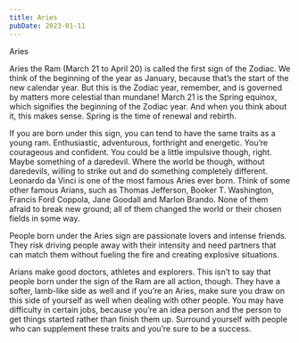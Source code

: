 ```yaml
---
title: Aries
pubDate: 2023-01-11
---
```


Aries

Aries the Ram (March 21 to April 20) is called the first sign of the Zodiac. We think of the beginning of the year as January, because that’s the start of the new calendar year. But this is the Zodiac year, remember, and is governed by matters more celestial than mundane! March 21 is the Spring equinox, which signifies the beginning of the Zodiac year. And when you think about it, this makes sense. Spring is the time of renewal and rebirth. 

If you are born under this sign, you can tend to have the same traits as a young ram. Enthusiastic, adventurous, forthright and energetic. You’re courageous and confident. You could be a little impulsive though, right. Maybe something of a daredevil. Where the world be though, without daredevils, willing to strike out and do something completely different. Leonardo da Vinci is one of the most famous Aries ever born. Think of some other famous Arians, such as Thomas Jefferson, Booker T. Washington, Francis Ford Coppola, Jane Goodall and Marlon Brando. None of them afraid to break new ground; all of them changed the world or their chosen fields in some way.

People born under the Aries sign are passionate lovers and intense friends. They risk driving people away with their intensity and need partners that can match them without fueling the fire and creating explosive situations. 

Arians make good doctors, athletes and explorers. This isn’t to say that people born under the sign of the Ram are all action, though. They have a softer, lamb-like side as well and if you’re an Aries, make sure you draw on this side of yourself as well when dealing with other people. You may have difficulty in certain jobs, because you’re an idea person and the person to get things started rather than finish them up. Surround yourself with people who can supplement these traits and you’re sure to be a success.